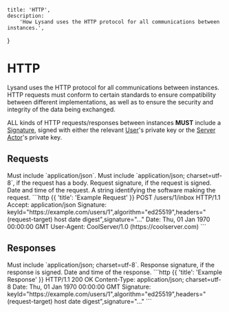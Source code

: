     title: 'HTTP',
    description:
        'How Lysand uses the HTTP protocol for all communications between instances.',
}

# HTTP

Lysand uses the HTTP protocol for all communications between instances. HTTP requests must conform to certain standards to ensure compatibility between different implementations, as well as to ensure the security and integrity of the data being exchanged.

ALL kinds of HTTP requests/responses between instances **MUST** include a [Signature](/signatures), signed with either the relevant [User](/entities/users)'s private key or the [Server Actor](/entities/server-actor)'s private key.

## Requests

<Row>
    <Col>
        <Properties>
            <Property name="Accept" type="string" required={true}>
                Must include `application/json`.
            </Property>
            <Property name="Content-Type" type="string" required={true}>
                Must include `application/json; charset=utf-8`, if the request has a body.
            </Property>
            <Property name="Signature" type="string" required={false} typeLink="/signatures">
                Request signature, if the request is signed.
            </Property>
            <Property name="Date" type="UTC Time" required={true} typeLink="https://developer.mozilla.org/en-US/docs/Web/HTTP/Headers/Date">
                Date and time of the request.
            </Property>
            <Property name="User-Agent" type="string" required={false}>
                A string identifying the software making the request.
            </Property>
        </Properties>
    </Col>
    <Col sticky>
        ```http {{ 'title': 'Example Request' }}
        POST /users/1/inbox HTTP/1.1
        Accept: application/json
        Signature: keyId="https://example.com/users/1",algorithm="ed25519",headers="(request-target) host date digest",signature="..."
        Date: Thu, 01 Jan 1970 00:00:00 GMT
        User-Agent: CoolServer/1.0 (https://coolserver.com)
        ```
    </Col>
</Row>

## Responses

<Row>
    <Col>
        <Properties>
            <Property name="Content-Type" type="string" required={true}>
                Must include `application/json; charset=utf-8`.
            </Property>
            <Property name="Signature" type="string" required={false} typeLink="/signatures">
                Response signature, if the response is signed.
            </Property>
            <Property name="Date" type="UTC Time" required={true} typeLink="https://developer.mozilla.org/en-US/docs/Web/HTTP/Headers/Date">
                Date and time of the response.
            </Property>
        </Properties>
    </Col>
    <Col sticky>
        ```http {{ 'title': 'Example Response' }}
        HTTP/1.1 200 OK
        Content-Type: application/json; charset=utf-8
        Date: Thu, 01 Jan 1970 00:00:00 GMT
        Signature: keyId="https://example.com/users/1",algorithm="ed25519",headers="(request-target) host date digest",signature="..."
        ```
    </Col>
</Row>